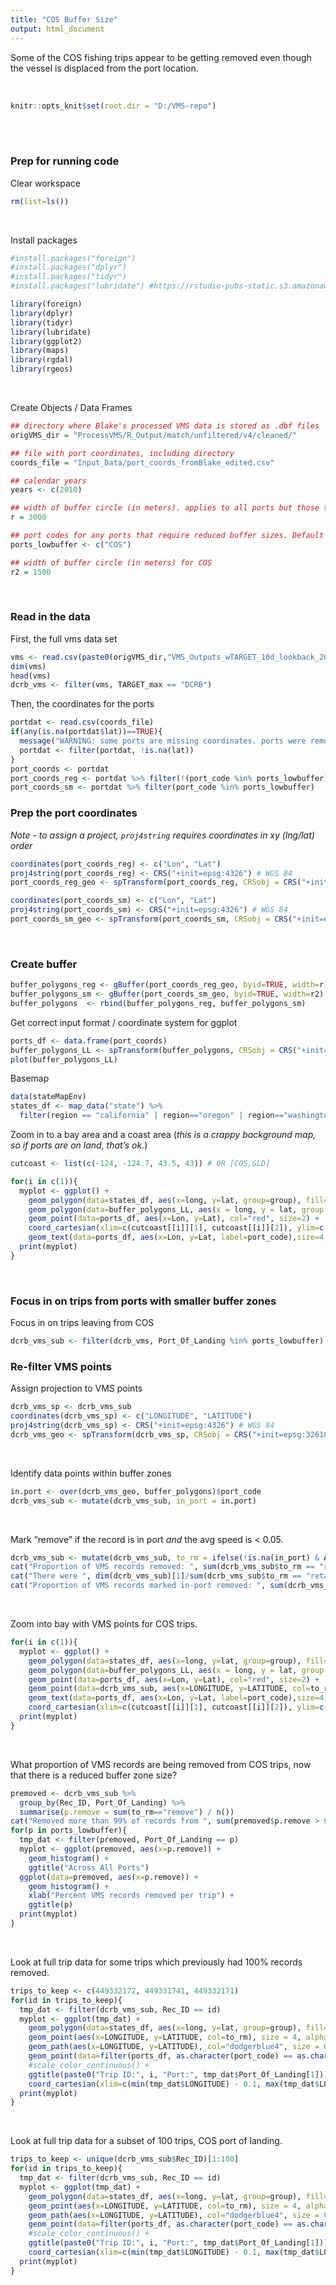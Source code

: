 ```yaml
---
title: "COS Buffer Size"
output: html_document
---
```


Some of the COS fishing trips appear to be getting removed even though the vessel is displaced from the port location. 

<br>
```r
knitr::opts_knit$set(root.dir = "D:/VMS-repo") 
```
<br>
<br>

### Prep for running code
Clear workspace
```r
rm(list=ls())
```
<br>

Install packages
```r
#install.packages("foreign")
#install.packages("dplyr")
#install.packages("tidyr")
#install.packages("lubridate") #https://rstudio-pubs-static.s3.amazonaws.com/28038_1bcb9aa80ca84f27ace07d612872861a.html

library(foreign)
library(dplyr)
library(tidyr)
library(lubridate) 
library(ggplot2)
library(maps)
library(rgdal)
library(rgeos)
```
<br>

Create Objects / Data Frames
```r
## directory where Blake's processed VMS data is stored as .dbf files
origVMS_dir = "ProcessVMS/R_Output/match/unfiltered/v4/cleaned/"

## file with port coordinates, including directory
coords_file = "Input_Data/port_coords_fromBlake_edited.csv"

## calendar years
years <- c(2010)

## width of buffer circle (in meters). applies to all ports but those that require smaller buffers
r = 3000

## port codes for any ports that require reduced buffer sizes. Default is only COS
ports_lowbuffer <- c("COS")

## width of buffer circle (in meters) for COS
r2 = 1500
```
<br>

### Read in the data

First, the full vms data set
```r
vms <- read.csv(paste0(origVMS_dir,"VMS_Outputs_wTARGET_10d_lookback_2010_cleaned.csv"))
dim(vms)
head(vms)
dcrb_vms <- filter(vms, TARGET_max == "DCRB")
```



Then, the coordinates for the ports
```r
portdat <- read.csv(coords_file)
if(any(is.na(portdat$lat))==TRUE){
  message("WARNING: some ports are missing coordinates. ports were removed from data frame.")
  portdat <- filter(portdat, !is.na(lat))
}
port_coords <- portdat
port_coords_reg <- portdat %>% filter(!(port_code %in% ports_lowbuffer))
port_coords_sm <- portdat %>% filter(port_code %in% ports_lowbuffer)
```


### Prep the port coordinates
*Note - to assign a project, `proj4string` requires coordinates in xy (lng/lat) order*
```r
coordinates(port_coords_reg) <- c("Lon", "Lat") 
proj4string(port_coords_reg) <- CRS("+init=epsg:4326") # WGS 84
port_coords_reg_geo <- spTransform(port_coords_reg, CRSobj = CRS("+init=epsg:32610"))

coordinates(port_coords_sm) <- c("Lon", "Lat") 
proj4string(port_coords_sm) <- CRS("+init=epsg:4326") # WGS 84
port_coords_sm_geo <- spTransform(port_coords_sm, CRSobj = CRS("+init=epsg:32610"))
```
<br>

### Create buffer
```r
buffer_polygons_reg <- gBuffer(port_coords_reg_geo, byid=TRUE, width=r)
buffer_polygons_sm <- gBuffer(port_coords_sm_geo, byid=TRUE, width=r2)
buffer_polygons  <- rbind(buffer_polygons_reg, buffer_polygons_sm)
```


Get correct input format / coordinate system for ggplot
```r
ports_df <- data.frame(port_coords)
buffer_polygons_LL <- spTransform(buffer_polygons, CRSobj = CRS("+init=epsg:4326"))
plot(buffer_polygons_LL)
```

Basemap
```r
data(stateMapEnv)
states_df <- map_data("state") %>%
  filter(region == "california" | region=="oregon" | region=="washington")
```


Zoom in to a bay area and a coast area (*this is a crappy background map, so if ports are on land, that's ok.*)
```r
cutcoast <- list(c(-124, -124.7, 43.5, 43)) # OR [COS,GLD]
```
```r
for(i in c(1)){
  myplot <- ggplot() +
    geom_polygon(data=states_df, aes(x=long, y=lat, group=group), fill="grey47") +
    geom_polygon(data=buffer_polygons_LL, aes(x = long, y = lat, group = group), col="blue") +
    geom_point(data=ports_df, aes(x=Lon, y=Lat), col="red", size=2) +
    coord_cartesian(xlim=c(cutcoast[[i]][1], cutcoast[[i]][2]), ylim=c(cutcoast[[i]][3], cutcoast[[i]][4])) +
    geom_text(data=ports_df, aes(x=Lon, y=Lat, label=port_code),size=4, nudge_x=-0.07)
  print(myplot)
}
```
<br>

### Focus in on trips from ports with smaller buffer zones

Focus in on trips leaving from COS
```r
dcrb_vms_sub <- filter(dcrb_vms, Port_Of_Landing %in% ports_lowbuffer)
```




### Re-filter VMS points
Assign projection to VMS points
```r
dcrb_vms_sp <- dcrb_vms_sub
coordinates(dcrb_vms_sp) <- c("LONGITUDE", "LATITUDE") 
proj4string(dcrb_vms_sp) <- CRS("+init=epsg:4326") # WGS 84
dcrb_vms_geo <- spTransform(dcrb_vms_sp, CRSobj = CRS("+init=epsg:32610"))
```
<br>


Identify data points within buffer zones
```r
in.port <- over(dcrb_vms_geo, buffer_polygons)$port_code
dcrb_vms_sub <- mutate(dcrb_vms_sub, in_port = in.port)
```
<br>

Mark "remove" if the record is in port *and* the avg speed is < 0.05.
```r
dcrb_vms_sub <- mutate(dcrb_vms_sub, to_rm = ifelse(!is.na(in_port) & AVG_SPEED < 1, "remove", "retain"))
cat("Proportion of VMS records removed: ", sum(dcrb_vms_sub$to_rm == "remove") / dim(dcrb_vms_sub)[1], "\n")
cat("There were ", dim(dcrb_vms_sub)[1]/sum(dcrb_vms_sub$to_rm == "retain"), "x VMS records in the unfiltered data than will be retained.\n")
cat("Proportion of VMS records marked in-port removed: ", sum(dcrb_vms_sub$to_rm == "remove") / sum(!is.na(dcrb_vms_sub$in_port)))
```
<br>

Zoom into bay with VMS points for COS trips.
```r
for(i in c(1)){
  myplot <- ggplot() +
    geom_polygon(data=states_df, aes(x=long, y=lat, group=group), fill="grey47") +
    geom_polygon(data=buffer_polygons_LL, aes(x = long, y = lat, group = group), col="blue") +
    geom_point(data=ports_df, aes(x=Lon, y=Lat), col="red", size=2) +
    geom_point(data=dcrb_vms_sub, aes(x=LONGITUDE, y=LATITUDE, col=to_rm), alpha=0.5) +
    geom_text(data=ports_df, aes(x=Lon, y=Lat, label=port_code),size=4, nudge_x=0.07) +
    coord_cartesian(xlim=c(cutcoast[[i]][1], cutcoast[[i]][2]), ylim=c(cutcoast[[i]][3], cutcoast[[i]][4]))
  print(myplot)
}
```
<br>

What proportion of VMS records are being removed from COS trips, now that there is a reduced buffer zone size?
```r
premoved <- dcrb_vms_sub %>%
  group_by(Rec_ID, Port_Of_Landing) %>%
  summarise(p.remove = sum(to_rm=="remove") / n())
cat("Removed more than 99% of records from ", sum(premoved$p.remove > 0.99) / length(premoved$p.remove) * 100, "% (" , sum(premoved$p.remove > 0.99) , "total) of trips. ")
for(p in ports_lowbuffer){
  tmp_dat <- filter(premoved, Port_Of_Landing == p)
  myplot <- ggplot(premoved, aes(x=p.remove)) +
    geom_histogram() +
    ggtitle("Across All Ports") 
  ggplot(data=premoved, aes(x=p.remove)) +
    geom_histogram() +
    xlab("Percent VMS records removed per trip") +
    ggtitle(p)
  print(myplot)
}
```
<br>

Look at full trip data for some trips which previously had 100% records removed.
```r
trips_to_keep <- c(449332172, 449331741, 449332171)
for(id in trips_to_keep){
  tmp_dat <- filter(dcrb_vms_sub, Rec_ID == id)
  myplot <- ggplot(tmp_dat) +
    geom_polygon(data=states_df, aes(x=long, y=lat, group=group), fill="grey47") +
    geom_point(aes(x=LONGITUDE, y=LATITUDE, col=to_rm), size = 4, alpha = 0.5) + 
    geom_path(aes(x=LONGITUDE, y=LATITUDE), col="dodgerblue4", size = 0.5, alpha = 0.5) +
    geom_point(data=filter(ports_df, as.character(port_code) == as.character(unique(tmp_dat$Port_Of_Landing))), aes(x=Lon, y=Lat), col="red", size=2) +
    #scale_color_continuous() +
    ggtitle(paste0("Trip ID:", i, "Port:", tmp_dat$Port_Of_Landing[1])) +
    coord_cartesian(xlim=c(min(tmp_dat$LONGITUDE) - 0.1, max(tmp_dat$LONGITUDE) + 0.1), ylim=c(min(tmp_dat$LATITUDE) - 0.1, max(tmp_dat$LATITUDE) + 0.1))
  print(myplot)
}
```
<br>


Look at full trip data for a subset of 100 trips, COS port of landing. 
```r
trips_to_keep <- unique(dcrb_vms_sub$Rec_ID)[1:100]
for(id in trips_to_keep){
  tmp_dat <- filter(dcrb_vms_sub, Rec_ID == id)
  myplot <- ggplot(tmp_dat) +
    geom_polygon(data=states_df, aes(x=long, y=lat, group=group), fill="grey47") +
    geom_point(aes(x=LONGITUDE, y=LATITUDE, col=to_rm), size = 4, alpha = 0.5) + 
    geom_path(aes(x=LONGITUDE, y=LATITUDE), col="dodgerblue4", size = 0.5, alpha = 0.5) +
    geom_point(data=filter(ports_df, as.character(port_code) == as.character(unique(tmp_dat$Port_Of_Landing))), aes(x=Lon, y=Lat), col="red", size=2) +
    #scale_color_continuous() +
    ggtitle(paste0("Trip ID:", i, "Port:", tmp_dat$Port_Of_Landing[1])) +
    coord_cartesian(xlim=c(min(tmp_dat$LONGITUDE) - 0.1, max(tmp_dat$LONGITUDE) + 0.1), ylim=c(min(tmp_dat$LATITUDE) - 0.1, max(tmp_dat$LATITUDE) + 0.1))
  print(myplot)
}
```






















